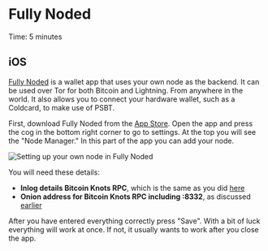 
# Fully Noded

<Callout emoji="&#x2139;">
        Time: 5 minutes
</Callout>

## iOS

[Fully Noded](https://github.com/Fonta1n3/FullyNoded#why-fully-noded%EF%B8%8F) is a wallet app that uses your own node as the backend. It can be used over Tor for both Bitcoin and Lightning. From anywhere in the world. It also allows you to connect your hardware wallet, such as a Coldcard, to make use of PSBT.

First, download Fully Noded from the [App Store](https://apps.apple.com/us/app/fully-noded/id1436425586). Open the app and press the cog in the bottom right corner to go to settings. At the top you will see the "Node Manager." In this part of the app you can add your node.

![Setting up your own node in Fully Noded](/settings.png)

You will need these details:

* **Inlog details Bitcoin Knots RPC**, which is the same as you did [here](/bitcoin-knots/configure-and-start)
* **Onion address for Bitcoin Knots RPC including :8332**, as discussed [earlier](/bitcoin-knots/change-tor)

After you have entered everything correctly press "Save". With a bit of luck everything will work at once. If not, it usually wants to work after you close the app.

